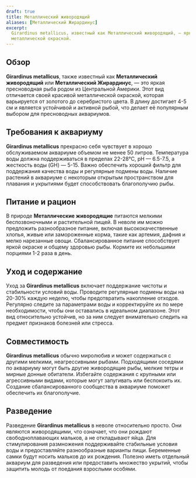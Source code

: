 ```yaml
---
draft: true
title: Металлический живородящий
aliases: [Металлический Жирардинус]
excerpt:
  Girardinus metallicus, известный как Металлический живородящий, — яркая и устойчивая пресноводная рыба с эффектной
  металлической окраской.
---
```


## Обзор

**Girardinus metallicus**, также известный как **Металлический живородящий** или **Металлический Жирардинус**, — это
яркая пресноводная рыба родом из Центральной Америки. Этот вид отличается своей красивой металлической окраской, которая
варьируется от золотого до серебристого цвета. В длину достигает 4-5 см и является устойчивой и активной рыбой, что
делает её популярным выбором для пресноводных аквариумов.

## Требования к аквариуму

**Girardinus metallicus** прекрасно себя чувствует в хорошо обслуживаемом аквариуме объемом не менее 50 литров.
Температура воды должна поддерживаться в пределах 22-28°C, pH — 6.5-7.5, а жесткость воды (GH) — 5-15. Важно обеспечить
хороший фильтр для поддержания качества воды и регулярные подмены воды. Наличие растений в аквариуме с некоторым
открытым пространством для плавания и укрытиями будет способствовать благополучию рыбы.

## Питание и рацион

В природе **Металлические живородящие** питаются мелкими беспозвоночными и растительной пищей. В неволе им можно
предложить разнообразное питание, включая высококачественные хлопья, живые или замороженные корма, такие как артемия,
дафния и мелко нарезанные овощи. Сбалансированное питание способствует яркой окраске и общему здоровью рыбы. Кормите их
небольшими порциями 1-2 раза в день.

## Уход и содержание

Уход за **Girardinus metallicus** включает поддержание чистоты и стабильности условий воды. Проводите регулярные подмены
воды на 20-30% каждую неделю, чтобы предотвратить накопление отходов. Регулярно следите за параметрами воды и
корректируйте их по мере необходимости, чтобы они оставались в идеальном диапазоне. Этот вид относительно устойчив, но
за ним следует внимательно следить на предмет признаков болезней или стресса.

## Совместимость

**Girardinus metallicus** обычно миролюбив и может содержаться с другими мелкими, неагрессивными рыбами. Подходящими
соседями по аквариуму могут быть другие живородящие рыбы, мелкие тетры и мирные донные обитатели. Избегайте содержания с
крупными или агрессивными видами, которые могут запугивать или беспокоить их. Создание сбалансированного сообщества в
аквариуме поможет обеспечить их благополучие.

## Разведение

Разведение **Girardinus metallicus** в неволе относительно просто. Они являются живородящими, что означает, что они
рождают свободноплавающих мальков, а не откладывают яйца. Для стимулирования размножения поддерживайте стабильные
условия воды и предоставляйте разнообразные варианты пищи. Беременные самки будут носить мальков до их рождения. Полезно
иметь отдельный аквариум для разведения или предоставить множество укрытий, чтобы защитить молодь от поедания взрослыми
особями.
